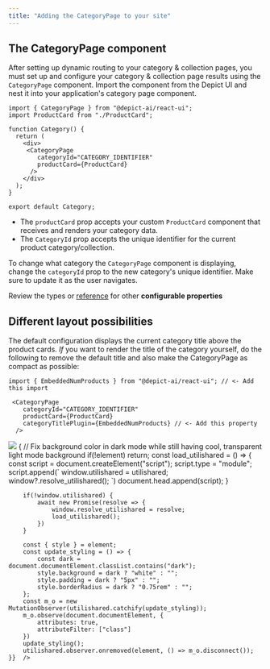 ```yaml
---
title: "Adding the CategoryPage to your site"
---
```


## The CategoryPage component

After setting up dynamic routing to your category & collection pages, you must set up and configure your category & collection page results using the `CategoryPage` component. Import the component from the Depict UI and nest it into your application's category page component.

```tsx tsx
import { CategoryPage } from "@depict-ai/react-ui";
import ProductCard from "./ProductCard";

function Category() {
  return (
    <div>
     <CategoryPage
        categoryId="CATEGORY_IDENTIFIER"
        productCard={ProductCard}
      />
    </div>
  );
}

export default Category;
```

* The `productCard` prop accepts your custom `ProductCard` component that receives and renders your category data.
* The `CategoryId` prop accepts the unique identifier for the current product category/collection.


<Tip>To change what category the `CategoryPage` component is displaying, change the `categoryId` prop to the new category's unique identifier. Make sure to update it as the user navigates.</Tip>


<Note>Review the types or <u>[reference](/reference/category-sdk/category-page-react-sdk#the-categorypage-component)</u> for other <b>configurable properties</b></Note>

## Different layout possibilities

The default configuration displays the current category title above the product cards.
<i>If</i> you want to render the title of the category yourself, do the following to remove the default title and also make the CategoryPage as compact as possible:

```tsx
import { EmbeddedNumProducts } from "@depict-ai/react-ui"; // <- Add this import

 <CategoryPage
    categoryId="CATEGORY_IDENTIFIER"
    productCard={ProductCard}
    categoryTitlePlugin={EmbeddedNumProducts} // <- Add this property
  />

```


<Frame caption="The CategoryPage in its most compact version, optimizing for the content being above the fold">
    <img src="/images/category_compact.svg" ref={async element => {
        // Fix background color in dark mode while still having cool, transparent light mode background
        if(!element) return;
        const load_utilishared = () => {
            const script = document.createElement("script");
            script.type = "module";
            script.append(`
            window.utilishared = utilishared;
            window?.resolve_utilishared();
            `)
            document.head.append(script);
        }

        if(!window.utilishared) {
            await new Promise(resolve => {
                window.resolve_utilishared = resolve;
                load_utilishared();
            })
        }

        const { style } = element;
        const update_styling = () => {
            const dark = document.documentElement.classList.contains("dark");
            style.background = dark ? "white" : "";
            style.padding = dark ? "5px" : "";
            style.borderRadius = dark ? "0.75rem" : "";
        };
        const m_o = new MutationObserver(utilishared.catchify(update_styling));
        m_o.observe(document.documentElement, {
            attributes: true,
            attributeFilter: ["class"]
        })
        update_styling();
        utilishared.observer.onremoved(element, () => m_o.disconnect());
    }}  />
</Frame>